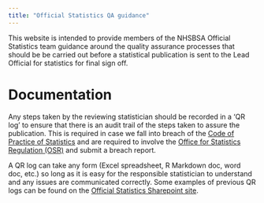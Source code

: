 ```yaml
---
title: "Official Statistics QA guidance"
---
```


This website is intended to provide members of the NHSBSA Official Statistics team guidance around the quality assurance processes that should be be carried out before a statistical publication is sent to the Lead Official for statistics for final sign off.

# Documentation

Any steps taken by the reviewing statistician should be recorded in a 'QR log' to ensure that there is an audit trail of the steps taken to assure the publication. This is required in case we fall into breach of the [Code of Practice of Statistics](https://code.statisticsauthority.gov.uk/) and are required to involve the [Office for Statistics Regulation (OSR)](https://osr.statisticsauthority.gov.uk/) and submit a breach report.

A QR log can take any form (Excel spreadsheet, R Markdown doc, word doc, etc.) so long as it is easy for the responsible statistician to understand and any issues are communicated correctly. Some examples of previous QR logs can be found on the [Official Statistics Sharepoint site](https://nhsbsauk.sharepoint.com/:f:/t/OfficialStatistics109/EsASBsMSUGFIlig_4eev-UsBuesTOyRn0Ih32bY4wFUW_w?e=M610ta).